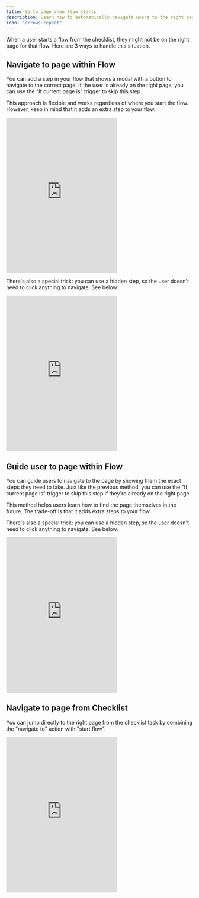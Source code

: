 ```yaml
---
title: Go to page when flow starts
description: Learn how to automatically navigate users to the right page when they start a flow or checklist, with three different approaches to handle page navigation
icon: "arrows-repeat"
---
```


When a user starts a flow from the checklist, they might not be on the right page for that flow. Here are 3 ways to handle this situation.

## Navigate to page within Flow
You can add a step in your flow that shows a modal with a button to navigate to the correct page. If the user is already on the right page, you can use the "If current page is" trigger to skip this step.

This approach is flexible and works regardless of where you start the flow. However, keep in mind that it adds an extra step to your flow.

<iframe
  height="418"
  className="w-full aspect-video rounded-xl"
  src="https://www.youtube.com/embed/qODvmjt3wqU"
  title="Using a hidden step"
  frameborder="0"
  allow="accelerometer; autoplay; clipboard-write; encrypted-media; gyroscope; picture-in-picture"
  allowfullscreen
></iframe>

There's also a special trick: you can use a hidden step, so the user doesn't need to click anything to navigate. See below.
<iframe
  height="418"
  className="w-full aspect-video rounded-xl"
  src="https://www.youtube.com/embed/U7B1B3aOPM0"
  title="Using a hidden step"
  frameborder="0"
  allow="accelerometer; autoplay; clipboard-write; encrypted-media; gyroscope; picture-in-picture"
  allowfullscreen
></iframe>

## Guide user to page within Flow
You can guide users to navigate to the page by showing them the exact steps they need to take. Just like the previous method, you can use the "If current page is" trigger to skip this step if they're already on the right page.

This method helps users learn how to find the page themselves in the future. The trade-off is that it adds extra steps to your flow.

There's also a special trick: you can use a hidden step, so the user doesn't need to click anything to navigate. See below.
<iframe
  height="418"
  className="w-full aspect-video rounded-xl"
  src="https://www.youtube.com/embed/GHHBm8QuOJg"
  title="Using a hidden step"
  frameborder="0"
  allow="accelerometer; autoplay; clipboard-write; encrypted-media; gyroscope; picture-in-picture"
  allowfullscreen
></iframe>


## Navigate to page from Checklist
You can jump directly to the right page from the checklist task by combining the "navigate to" action with "start flow".
<iframe
  height="418"
  className="w-full aspect-video rounded-xl"
  src="https://www.youtube.com/embed/s5uGvulo220"
  title="Using a hidden step"
  frameborder="0"
  allow="accelerometer; autoplay; clipboard-write; encrypted-media; gyroscope; picture-in-picture"
  allowfullscreen
></iframe>



